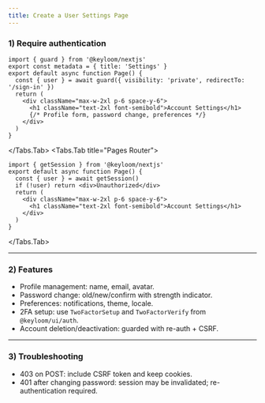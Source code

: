 ```yaml
---
title: Create a User Settings Page
---
```




<Steps>

### 1) Require authentication

<Tabs>
<Tabs.Tab title="App Router">

```tsx
import { guard } from '@keyloom/nextjs'
export const metadata = { title: 'Settings' }
export default async function Page() {
  const { user } = await guard({ visibility: 'private', redirectTo: '/sign-in' })
  return (
    <div className="max-w-2xl p-6 space-y-6">
      <h1 className="text-2xl font-semibold">Account Settings</h1>
      {/* Profile form, password change, preferences */}
    </div>
  )
}
```

</Tabs.Tab>
<Tabs.Tab title="Pages Router">

```tsx
import { getSession } from '@keyloom/nextjs'
export default async function Page() {
  const { user } = await getSession()
  if (!user) return <div>Unauthorized</div>
  return (
    <div className="max-w-2xl p-6 space-y-6">
      <h1 className="text-2xl font-semibold">Account Settings</h1>
    </div>
  )
}
```

</Tabs.Tab>
</Tabs>

---

### 2) Features

- Profile management: name, email, avatar.
- Password change: old/new/confirm with strength indicator.
- Preferences: notifications, theme, locale.
- 2FA setup: use `TwoFactorSetup` and `TwoFactorVerify` from `@keyloom/ui/auth`.
- Account deletion/deactivation: guarded with re-auth + CSRF.

---

### 3) Troubleshooting

- 403 on POST: include CSRF token and keep cookies.
- 401 after changing password: session may be invalidated; re-authentication required.

</Steps>

